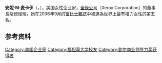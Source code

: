 {{BLPunsourced}}
'''安妮·M·麦卡伊'''（{{lang-en|'''Anne M. Mulcahy'''}}，{{bd|1952年|10月21日|}}），美国女性企业家，[[全錄公司|全錄公司]]（Xerox Corporation）的董事長及總經理，她在2006年9月的[[富比士雜誌|富比士雜誌]]中被選為世界上最有權力女性的第五名。

== 参考资料 ==
{{reflist}}

{{企业家小作品}}
{{鲍尔商业领导力奖获得者}}

{{Authority control}}
{{DEFAULTSORT:Mulcahy, Anne M.}}
[[Category:美国企业家|Category:美国企业家]]
[[Category:福坦莫大学校友|Category:福坦莫大学校友]]
[[Category:鲍尔商业领导力奖获得者|Category:鲍尔商业领导力奖获得者]]